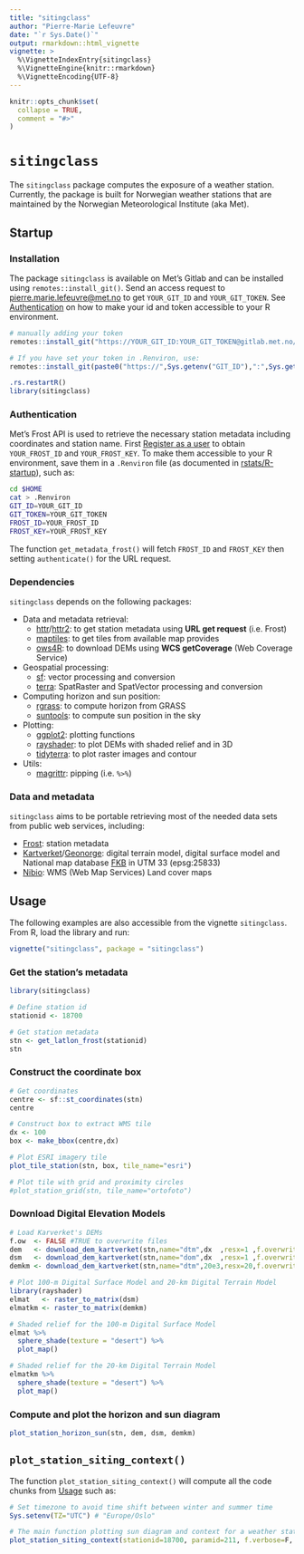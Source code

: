 ```yaml
---
title: "sitingclass"
author: "Pierre-Marie Lefeuvre"
date: "`r Sys.Date()`"
output: rmarkdown::html_vignette
vignette: >
  %\VignetteIndexEntry{sitingclass}
  %\VignetteEngine{knitr::rmarkdown}
  %\VignetteEncoding{UTF-8}
---
```


```r
knitr::opts_chunk$set(
  collapse = TRUE,
  comment = "#>"
)
```
# `sitingclass`
The `sitingclass` package computes the exposure of a weather station. Currently, the package is built for Norwegian weather stations that are maintained by the Norwegian Meteorological Institute (aka Met). 

## Startup
### Installation
The package `sitingclass` is available on Met's Gitlab and can be installed using `remotes::install_git()`. Send an access request to [pierre.marie.lefeuvre@met.no](mailto:pierre.marie.lefeuvre@met.no) to get `YOUR_GIT_ID` and `YOUR_GIT_TOKEN`. See [Authentication](#Authentication) on how to make your id and token accessible to your R environment.

```r
# manually adding your token
remotes::install_git("https://YOUR_GIT_ID:YOUR_GIT_TOKEN@gitlab.met.no/pierreml/sitingclass.git",force=T)

# If you have set your token in .Renviron, use:
remotes::install_git(paste0("https://",Sys.getenv("GIT_ID"),":",Sys.getenv("GIT_TOKEN"),"@gitlab.met.no/pierreml/sitingclass.git"),force=T)

.rs.restartR()
library(sitingclass)
```

### Authentication
Met's Frost API is used to retrieve the necessary station metadata including coordinates and station name. First [Register as a user](https://frost-beta.met.no/docs/starthere) to obtain `YOUR_FROST_ID` and `YOUR_FROST_KEY`. To make them accessible to your R environment, save them in a `.Renviron` file (as documented in [rstats/R-startup](https://rstats.wtf/r-startup.html)), such as:
```bash
cd $HOME
cat > .Renviron
GIT_ID=YOUR_GIT_ID
GIT_TOKEN=YOUR_GIT_TOKEN
FROST_ID=YOUR_FROST_ID
FROST_KEY=YOUR_FROST_KEY
```
The function `get_metadata_frost()` will fetch `FROST_ID` and `FROST_KEY` then setting `authenticate()` for the URL request.

### Dependencies
`sitingclass` depends on the following packages:

* Data and metadata retrieval:
  + [httr](https://httr.r-lib.org/)/[httr2](https://httr2.r-lib.org/): to get station metadata using **URL get request** (i.e. Frost)
  + [maptiles](https://github.com/riatelab/maptiles): to get tiles from available map provides
  + [ows4R](https://github.com/eblondel/ows4R): to download DEMs using **WCS getCoverage** (Web Coverage Service)
* Geospatial processing:
  + [sf](https://github.com/rspatial/sf): vector processing and conversion
  + [terra](https://github.com/rspatial/terra): SpatRaster and SpatVector processing and conversion
* Computing horizon and sun position:
  + [rgrass](https://rsbivand.github.io/rgrass/): to compute horizon from GRASS
  + [suntools](https://github.com/adokter/suntools/): to compute sun position in the sky
* Plotting:
  + [ggplot2](https://ggplot2.tidyverse.org/): plotting functions
  + [rayshader](https://www.rayshader.com/): to plot DEMs with shaded relief and in 3D
  + [tidyterra](https://dieghernan.github.io/tidyterra/): to plot raster images and contour
* Utils:
  + [magrittr](https://magrittr.tidyverse.org/): pipping (i.e. `%>%`)
  
### Data and metadata 
`sitingclass` aims to be portable retrieving most of the needed data sets from public web services, including:

- [Frost](https://frost-beta.met.no/docs/codeexamples): station metadata
- [Kartverket](https://www.kartverket.no/geodataarbeid/nasjonal-detaljert-hoydemodell)/[Geonorge](https://kartkatalog.geonorge.no/metadata?text=25833+WCS+h%C3%B8ydemodell): digital terrain model, digital surface model and National map database [FKB](https://kartkatalog.geonorge.no/metadata/geovekst/felles-kartdatabase-fkb/0e90ca71-6a02-4036-bd94-f219fe64645f) in UTM 33 (epsg:25833)
- [Nibio](https://nibio.no/tjenester/wms-tjenester/wms-tjenester-ar5): WMS (Web Map Services) Land cover maps

## Usage
The following examples are also accessible from the vignette `sitingclass`. From R, load the library and run: 
```r
vignette("sitingclass", package = "sitingclass")
```

### Get the station's metadata

```r
library(sitingclass)

# Define station id
stationid <- 18700

# Get station metadata
stn <- get_latlon_frost(stationid)
stn
```
### Construct the coordinate box
```r
# Get coordinates
centre <- sf::st_coordinates(stn)
centre

# Construct box to extract WMS tile
dx <- 100
box <- make_bbox(centre,dx)
```

```r
# Plot ESRI imagery tile
plot_tile_station(stn, box, tile_name="esri")
```

```r
# Plot tile with grid and proximity circles
#plot_station_grid(stn, tile_name="ortofoto")
```

### Download Digital Elevation Models
```r
# Load Karverket's DEMs
f.ow  <- FALSE #TRUE to overwrite files
dem   <- download_dem_kartverket(stn,name="dtm",dx  ,resx=1 ,f.overwrite=f.ow)
dsm   <- download_dem_kartverket(stn,name="dom",dx  ,resx=1 ,f.overwrite=f.ow)
demkm <- download_dem_kartverket(stn,name="dtm",20e3,resx=20,f.overwrite=f.ow)

# Plot 100-m Digital Surface Model and 20-km Digital Terrain Model
library(rayshader)
elmat   <- raster_to_matrix(dsm)
elmatkm <- raster_to_matrix(demkm)

# Shaded relief for the 100-m Digital Surface Model 
elmat %>%
  sphere_shade(texture = "desert") %>%
  plot_map()

# Shaded relief for the 20-km Digital Terrain Model
elmatkm %>%
  sphere_shade(texture = "desert") %>%
  plot_map()
```
### Compute and plot the horizon and sun diagram
```r
plot_station_horizon_sun(stn, dem, dsm, demkm)
```

## `plot_station_siting_context()`
The function `plot_station_siting_context()` will compute all the code chunks from [Usage] such as:

```r
# Set timezone to avoid time shift between winter and summer time
Sys.setenv(TZ="UTC") # "Europe/Oslo"

# The main function plotting sun diagram and context for a weather station 
plot_station_siting_context(stationid=18700, paramid=211, f.verbose=F, f.pdf=F)

```


